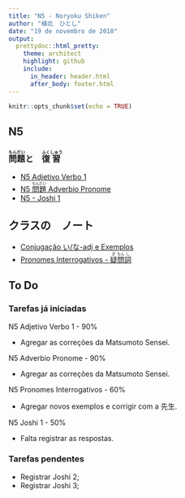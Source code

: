 ```yaml
---
title: "N5 - Noryoku Shiken"
author: "植北　ひとし"
date: "19 de novembro de 2018"
output:
  prettydoc::html_pretty:
    theme: architect
    highlight: github
    include:
      in_header: header.html
      after_body: footer.html
---
```


```r
knitr::opts_chunk$set(echo = TRUE)
```

## N5

### <ruby>問<rt>もん</rt>題<rt>だい</rt></ruby>と　<ruby>復<rt>ふく</rt>習<rt>しゅう</rt></ruby>

* <a href="https://andersonuyekita.github.io/noryoku_shiken_N5/renshuu.html">N5 Adjetivo Verbo 1</a>
* <a href="https://andersonuyekita.github.io/noryoku_shiken_N5/fukushuu.html">N5 <ruby>問<rt>もん</rt>題<rt>だい</rt></ruby> Adverbio Pronome</a>
* <a href="https://andersonuyekita.github.io/noryoku_shiken_N5/joshi_1.html">N5 - Joshi 1</a>

## クラスの　ノート　

* <a href="https://andersonuyekita.github.io/noryoku_shiken_N5/conjugacao.html">Conjugação い/な-adj e Exemplos</a>
* <a href="https://andersonuyekita.github.io/noryoku_shiken_N5/gimonshi.html">Pronomes Interrogativos - <ruby>疑<rt>ぎ</rt>問<rt>もん</rt>詞<rt>し</rt></ruby></a>







## To Do

### Tarefas já iniciadas

<div class="progress">
<div class="progress-bar" role="progressbar" style="width: 90%;" aria-valuenow="90" aria-valuemin="0" aria-valuemax="100">N5 Adjetivo Verbo 1 - 90%</div></div>

* Agregar as correções da Matsumoto Sensei.

<div class="progress">
<div class="progress-bar" role="progressbar" style="width: 90%;" aria-valuenow="90" aria-valuemin="0" aria-valuemax="100">N5 Adverbio Pronome - 90%</div></div>

* Agregar as correções da Matsumoto Sensei.

<div class="progress">
<div class="progress-bar" role="progressbar" style="width: 60%;" aria-valuenow="60" aria-valuemin="0" aria-valuemax="100">N5 Pronomes Interrogativos - 60%</div></div>

* Agregar novos exemplos e corrigir com a 先生.

<div class="progress">
<div class="progress-bar" role="progressbar" style="width: 50%;" aria-valuenow="50" aria-valuemin="0" aria-valuemax="100">N5 Joshi 1 - 50%</div></div>

* Falta registrar as respostas.

### Tarefas pendentes

* Registrar Joshi 2;
* Registrar Joshi 3;